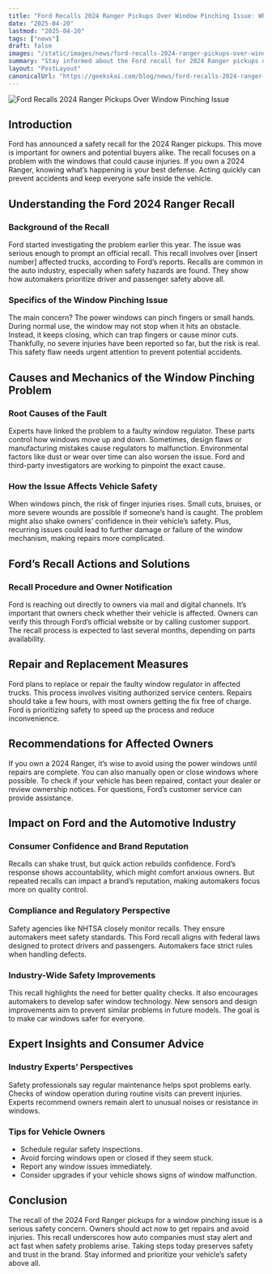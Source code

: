 ```yaml
---
title: "Ford Recalls 2024 Ranger Pickups Over Window Pinching Issue: What You Need to Know"
date: "2025-04-20"
lastmod: "2025-04-20"
tags: ["news"]
draft: false
images: "/static/images/news/ford-recalls-2024-ranger-pickups-over-window-pinching-issue.png"
summary: "Stay informed about the Ford recall for 2024 Ranger pickups due to a window pinching issue. Learn what you need to know and how to stay safe."
layout: "PostLayout"
canonicalUrl: "https://geekskai.com/blog/news/ford-recalls-2024-ranger-pickups-over-window-pinching-issue/"
---
```


![Ford Recalls 2024 Ranger Pickups Over Window Pinching Issue](/static/images/news/ford-recalls-2024-ranger-pickups-over-window-pinching-issue.png)

## Introduction

Ford has announced a safety recall for the 2024 Ranger pickups. This move is important for owners and potential buyers alike. The recall focuses on a problem with the windows that could cause injuries. If you own a 2024 Ranger, knowing what’s happening is your best defense. Acting quickly can prevent accidents and keep everyone safe inside the vehicle.

## Understanding the Ford 2024 Ranger Recall

### Background of the Recall

Ford started investigating the problem earlier this year. The issue was serious enough to prompt an official recall. This recall involves over [insert number] affected trucks, according to Ford’s reports. Recalls are common in the auto industry, especially when safety hazards are found. They show how automakers prioritize driver and passenger safety above all.

### Specifics of the Window Pinching Issue

The main concern? The power windows can pinch fingers or small hands. During normal use, the window may not stop when it hits an obstacle. Instead, it keeps closing, which can trap fingers or cause minor cuts. Thankfully, no severe injuries have been reported so far, but the risk is real. This safety flaw needs urgent attention to prevent potential accidents.

## Causes and Mechanics of the Window Pinching Problem

### Root Causes of the Fault

Experts have linked the problem to a faulty window regulator. These parts control how windows move up and down. Sometimes, design flaws or manufacturing mistakes cause regulators to malfunction. Environmental factors like dust or wear over time can also worsen the issue. Ford and third-party investigators are working to pinpoint the exact cause.

### How the Issue Affects Vehicle Safety

When windows pinch, the risk of finger injuries rises. Small cuts, bruises, or more severe wounds are possible if someone’s hand is caught. The problem might also shake owners’ confidence in their vehicle’s safety. Plus, recurring issues could lead to further damage or failure of the window mechanism, making repairs more complicated.

## Ford’s Recall Actions and Solutions

### Recall Procedure and Owner Notification

Ford is reaching out directly to owners via mail and digital channels. It’s important that owners check whether their vehicle is affected. Owners can verify this through Ford’s official website or by calling customer support. The recall process is expected to last several months, depending on parts availability.

## Repair and Replacement Measures

Ford plans to replace or repair the faulty window regulator in affected trucks. This process involves visiting authorized service centers. Repairs should take a few hours, with most owners getting the fix free of charge. Ford is prioritizing safety to speed up the process and reduce inconvenience.

## Recommendations for Affected Owners

If you own a 2024 Ranger, it’s wise to avoid using the power windows until repairs are complete. You can also manually open or close windows where possible. To check if your vehicle has been repaired, contact your dealer or review ownership notices. For questions, Ford’s customer service can provide assistance.

## Impact on Ford and the Automotive Industry

### Consumer Confidence and Brand Reputation

Recalls can shake trust, but quick action rebuilds confidence. Ford’s response shows accountability, which might comfort anxious owners. But repeated recalls can impact a brand’s reputation, making automakers focus more on quality control.

### Compliance and Regulatory Perspective

Safety agencies like NHTSA closely monitor recalls. They ensure automakers meet safety standards. This Ford recall aligns with federal laws designed to protect drivers and passengers. Automakers face strict rules when handling defects.

### Industry-Wide Safety Improvements

This recall highlights the need for better quality checks. It also encourages automakers to develop safer window technology. New sensors and design improvements aim to prevent similar problems in future models. The goal is to make car windows safer for everyone.

## Expert Insights and Consumer Advice

### Industry Experts’ Perspectives

Safety professionals say regular maintenance helps spot problems early. Checks of window operation during routine visits can prevent injuries. Experts recommend owners remain alert to unusual noises or resistance in windows.

### Tips for Vehicle Owners

- Schedule regular safety inspections.
- Avoid forcing windows open or closed if they seem stuck.
- Report any window issues immediately.
- Consider upgrades if your vehicle shows signs of window malfunction.

## Conclusion

The recall of the 2024 Ford Ranger pickups for a window pinching issue is a serious safety concern. Owners should act now to get repairs and avoid injuries. This recall underscores how auto companies must stay alert and act fast when safety problems arise. Taking steps today preserves safety and trust in the brand. Stay informed and prioritize your vehicle’s safety above all.
